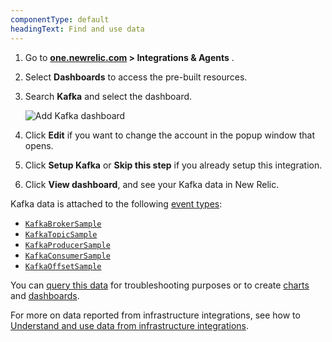 ```yaml
---
componentType: default
headingText: Find and use data
---
```


1. Go to <DNT>**[one.newrelic.com](https://one.newrelic.com) > Integrations & Agents**</DNT> .

2. Select <DNT>**Dashboards**</DNT> to access the pre-built resources. 

3. Search <DNT>**Kafka**</DNT> and select the dashboard.

    <img
      title="Add Kafka dashboard"
      alt="Add Kafka dashboard"
      src="/images/infrastructure_screenshot-crop_kafka-adding-dashboard.webp"
    />

4. Click <DNT>**Edit**</DNT> if you want to change the account in the popup window that opens.

5. Click <DNT>**Setup Kafka**</DNT> or <DNT>**Skip this step**</DNT> if you already setup this integration.

6. Click <DNT>**View dashboard**</DNT>, and see your Kafka data in New Relic.


Kafka data is attached to the following [event types](/docs/data-apis/understand-data/new-relic-data-types/#events-new-relic):

* [`KafkaBrokerSample`](#broker-sample)
* [`KafkaTopicSample`](#topic-sample)
* [`KafkaProducerSample`](#producer-sample)
* [`KafkaConsumerSample`](#consumer-sample)
* [`KafkaOffsetSample`](#offset-sample)

You can [query this data](/docs/query-your-data/explore-query-data/get-started/introduction-querying-new-relic-data) for troubleshooting purposes or to create [charts](/docs/query-your-data/explore-query-data/use-charts/use-your-charts) and [dashboards](/docs/query-your-data/explore-query-data/dashboards/introduction-dashboards).

For more on data reported from infrastructure integrations, see how to [Understand and use data from infrastructure integrations](/docs/infrastructure/infrastructure-data/infra-integration-data).

